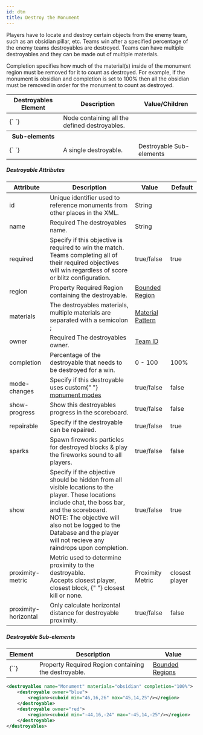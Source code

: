 ```yaml
---
id: dtm
title: Destroy the Monument
---
```


Players have to locate and destroy certain objects from the enemy team, such as an obsidian pillar, etc. Teams win after a specified percentage of the enemy teams destroyables are destroyed. Teams can have multiple destroyables and they can be made out of multiple materials.

Completion specifies how much of the material(s) inside of the monument region must be removed for it to count as destroyed. For example, if the monument is obsidian and completion is set to 100% then all the obsidian must be removed in order for the monument to count as destroyed.

<div className="table-container">
  <table>
    <thead>
      <tr>
        <th>Destroyables Element</th>
        <th>Description</th>
        <th>Value/Children</th>
      </tr>
    </thead>
    <tbody>
      <tr>
        <td>
          <label>{`<destroyables> </destroyables>`}</label>
        </td>
        <td>Node containing all the defined destroyables.</td>
        <td></td>
      </tr>
      <tr>
        <th>Sub-elements</th>
        <th />
        <th />
      </tr>
      <tr>
        <td>
          <label>{`<destroyable> </destroyable>`}</label>
        </td>
        <td>A single destroyable.</td>
        <td>
          <span className="badge badge--secondary">
            Destroyable Sub-elements
          </span>
        </td>
      </tr>
    </tbody>
  </table>
</div>

##### Destroyable Attributes

<div className="table-container">
  <table>
    <thead>
      <tr>
        <th>Attribute</th>
        <th>Description</th>
        <th>Value</th>
        <th>Default</th>
      </tr>
    </thead>
    <tbody>
      <tr>
        <td>
          <label>id</label>
        </td>
        <td>
          Unique identifier used to reference monuments from other places in the
          XML.
        </td>
        <td>
          <span className="badge badge--primary">String</span>
        </td>
        <td></td>
      </tr>
      <tr>
        <td>
          <label>name</label>
        </td>
        <td>
          <span className="badge badge--danger">Required</span>
          The destroyables name.
        </td>
        <td>
          <span className="badge badge--primary">String</span>
        </td>
        <td></td>
      </tr>
      <tr>
        <td>
          <label>required</label>
        </td>
        <td>
          Specify if this objective is required to win the match. Teams
          completing all of their required objectives will win regardless of
          score or blitz configuration.
        </td>
        <td>
          <span className="badge badge--primary">true/false</span>
        </td>
        <td>true</td>
      </tr>
      <tr>
        <td>
          <label>region</label>
        </td>
        <td>
          <span
            className="badge badge--secondary"
            title="Can be either this attribute or a sub-element."
          >
            Property
          </span>
          <span className="badge badge--danger">Required</span>
          Region containing the destroyable.
        </td>
        <td>
          <a href="/docs/modules/mechanics/regions">Bounded Region</a>
        </td>
        <td></td>
      </tr>
      <tr>
        <td>
          <label>materials</label>
        </td>
        <td>
          The destroyables materials, multiple materials are separated with a
          semicolon
          <label>;</label>
        </td>
        <td>
          <a href="/docs/reference/items/inventory#material_matchers">
            Material Pattern
          </a>
        </td>
        <td></td>
      </tr>
      <tr>
        <td>
          <label>owner</label>
        </td>
        <td>
          <span className="badge badge--danger">Required</span>
          The destroyables owner.
        </td>
        <td>
          <a href="/docs/modules/format/teams">Team ID</a>
        </td>
        <td></td>
      </tr>
      <tr>
        <td>
          <label>completion</label>
        </td>
        <td>
          Percentage of the destroyable that needs to be destroyed for a win.
        </td>
        <td>
          <span className="badge badge--primary">0 - 100</span>
        </td>
        <td>100%</td>
      </tr>
      <tr>
        <td>
          <label>mode-changes</label>
        </td>
        <td>
          Specify if this destroyable uses custom{" "}
          <a href="/docs/modules/objectives/monument-modes">monument modes</a>
        </td>
        <td>
          <span className="badge badge--primary">true/false</span>
        </td>
        <td>false</td>
      </tr>
      <tr>
        <td>
          <label>show-progress</label>
        </td>
        <td>Show this destroyables progress in the scoreboard.</td>
        <td>
          <span className="badge badge--primary">true/false</span>
        </td>
        <td>false</td>
      </tr>
      <tr>
        <td>
          <label>repairable</label>
        </td>
        <td>Specify if the destroyable can be repaired.</td>
        <td>
          <span className="badge badge--primary">true/false</span>
        </td>
        <td>true</td>
      </tr>
      <tr>
        <td>
          <label>sparks</label>
        </td>
        <td>
          Spawn fireworks particles for destroyed blocks & play the fireworks
          sound to all players.
        </td>
        <td>
          <span className="badge badge--primary">true/false</span>
        </td>
        <td>false</td>
      </tr>
      <tr>
        <td>
          <label>show</label>
        </td>
        <td>
          Specify if the objective should be hidden from all visible locations
          to the player. These locations include chat, the boss bar, and the
          scoreboard.
          <br />
          <label>NOTE:</label>
          The objective will also not be logged to the Database and the player will
          not recieve any raindrops upon completion.
        </td>
        <td>
          <span className="badge badge--primary">true/false</span>
        </td>
        <td>true</td>
      </tr>
      <tr>
        <td>
          <label>proximity-metric</label>
        </td>
        <td>
          Metric used to determine proximity to the destroyable.
          <br />
          Accepts <label>closest player</label>, <label>closest block</label>, {" "}
          <label>closest kill</label> or <label>none</label>.
        </td>
        <td>
          <span className="badge badge--primary">Proximity Metric</span>
        </td>
        <td>
          <label>closest player</label>
        </td>
      </tr>
      <tr>
        <td>
          <label>proximity-horizontal</label>
        </td>
        <td>Only calculate horizontal distance for destroyable proximity.</td>
        <td>
          <span className="badge badge--primary">true/false</span>
        </td>
        <td>false</td>
      </tr>
    </tbody>
  </table>
</div>

##### Destroyable Sub-elements

<div className="table-container">
  <table>
    <thead>
      <tr>
        <th>Element</th>
        <th>Description</th>
        <th>Value</th>
      </tr>
    </thead>
    <tbody>
      <tr>
        <td>
          <label>{`<region>`}</label>
        </td>
        <td>
          <span
            className="badge badge--secondary"
            title="Can be either this sub-element or an attribute."
          >
            Property
          </span>
          <span className="badge badge--danger">Required</span>
          Region containing the destroyable.
        </td>
        <td>
          <a href="/docs/modules/mechanics/regions">Bounded Regions</a>
        </td>
      </tr>
    </tbody>
  </table>
</div>

```xml
<destroyables name="Monument" materials="obsidian" completion="100%">
    <destroyable owner="blue">
        <region><cuboid min="46,16,26" max="45,14,25"/></region>
    </destroyable>
    <destroyable owner="red">
        <region><cuboid min="-44,16,-24" max="-45,14,-25"/></region>
    </destroyable>
</destroyables>
```
